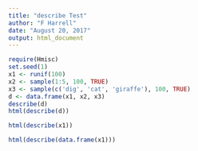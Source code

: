 ```yaml
---
title: "describe Test"
author: "F Harrell"
date: "August 20, 2017"
output: html_document
---
```


```r
require(Hmisc)
set.seed(1)
x1 <- runif(100)
x2 <- sample(1:5, 100, TRUE)
x3 <- sample(c('dig', 'cat', 'giraffe'), 100, TRUE)
d <- data.frame(x1, x2, x3)
describe(d)
html(describe(d))
```
```r
html(describe(x1))
```
```r
html(describe(data.frame(x1)))
```